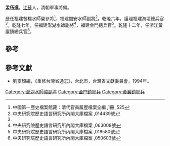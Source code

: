 '''孟伍進'''，[[江蘇|江蘇]]人，清朝軍事將領。

歷任福建督標水師營參將<ref>中國第一歷史檔案館藏：清代官員履歷檔案全編 ,1冊 ,525</ref>、福建閩安水師副將<ref name="#1">中央研究院歷史語言研究所內閣大庫檔案 ,014439號</ref>。乾隆六年，護理福建海壇總兵官<ref name="#1"/>。乾隆七年，任福建澎湖水師副將<ref>中央研究院歷史語言研究所內閣大庫檔案 ,063008號</ref>、福建金門總兵官<ref>中央研究院歷史語言研究所內閣大庫檔案 ,018580號</ref>。乾隆十二年，任浙江黃巖鎮總兵官<ref>中央研究院歷史語言研究所內閣大庫檔案 ,050603號</ref>。

==參考==
{{reflist}}
{{start box}}
{{s-off}}
{{s-before|[[高得志|高得志]]}}
{{s-title|[[澎湖水師協|澎湖水師協]][[副將|副將]]|1742年上任}}
{{s-after|[[楊瑞|楊瑞]]}}
{{end box}}

==參考文獻==
*劉寧顏編，《重修台灣省通志》，台北市，台灣省文獻委員會，1994年。

[[Category:澎湖水師協副將|Category:澎湖水師協副將]]
[[Category:金門鎮總兵|Category:金門鎮總兵]]
[[Category:黃巖鎮總兵|Category:黃巖鎮總兵]]